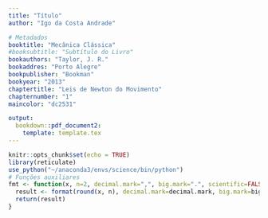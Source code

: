 ```yaml
---
title: "Título"
author: "Igo da Costa Andrade"

# Metadados
booktitle: "Mecânica Clássica"
#booksubtitle: "Subtítulo do Livro"
bookauthors: "Taylor, J. R."
bookaddres: "Porto Alegre"
bookpublisher: "Bookman"
bookyear: "2013"
chaptertitle: "Leis de Newton do Movimento"
chapternumber: "1"
maincolor: "dc2531"

output: 
  bookdown::pdf_document2:
    template: template.tex
---
```


```r
knitr::opts_chunk$set(echo = TRUE)
library(reticulate)
use_python("~/anaconda3/envs/science/bin/python")
# Funções auxiliares
fmt <- function(x, n=2, decimal.mark=",", big.mark=".", scientific=FALSE) {
  result <- format(round(x, n), decimal.mark=decimal.mark, big.mark=big.mark, scientific=scientific)
  return(result)
}
```

\section*{PROBLEMAS}

\subsection*{Seção 1.2 Espaço e Tempo}

\begin{enumerate}
  \item Dados dois vetores $\vet{v} = \ux + \uy$ e $\vet{c} = \ux + \uz$, determine $\vet{b} + \vet{c}$, $5\vet{b} + 2\vet{c}$, $\vet{b} \cdot \vet{c}$ e $\vet{b} \times \vet{c}$.\\
  \iniSol
    \begin{small}
    \begin{align*}
      \vet{b} + \vet{c} &= (\ux + \uy) + (\ux + \uz) = \ux + \uy  + \ux + \uz = 2\ux + \uy + \uz\\
      5\vet{b} + 2\vet{c} &= 5 (\ux + \uy) + 2(\ux + \uz) = 5\ux + 5\uy + 2\ux + 2\uz = 7\ux + 5\uy + 2\uz\\
      \vet{b} \cdot \vet{c} &= (\ux + \uy) \cdot (\ux + \uz) = \ux \cdot \ux + \ux \cdot \uz + \uy \cdot \ux + \uy \cdot \uz = 1 + 0 + 0 + 0 = 1\\
      \vet{b} \times \vet{c} &= 
      \begin{vmatrix}
        \ux & \uy & \uz\\
        1 & 1 & 0\\
        1 & 0 & 1
      \end{vmatrix} = 
      \ux \begin{vmatrix}
        1 & 0\\
        0 & 1
      \end{vmatrix} -
      \uy \begin{vmatrix}
        1 & 0\\
        1 & 1
      \end{vmatrix} + 
      \uz \begin{vmatrix}
        1 & 1\\
        1 & 0
      \end{vmatrix}
      \\
      &= \ux (1 \cdot 1 - 0 \cdot 0) - \uy (1 \cdot 1 - 1 \cdot 0) + \uz (1 \cdot 0 - 1 \cdot 1) = \ux - \uy - \uz
    \end{align*}
    \end{small}
  \fimSol
  %%%%
  \item Dois vetores são dados como $\vet{b} = (1,2,3)$ e $\vet{c} = (3, 2, 1)$. (Lembre-se de que essas declarações são uma forma compacta de fornacer as componentes dos vetores.) Determine $\vet{b} + \vet{c}$, $5\vet{b} + 2\vet{c}$, $\vet{b} \cdot \vet{c}$ e $\vet{b} \times \vet{c}$.\\
  \iniSol
    \begin{small}
    \begin{align*}
      \vet{b} + \vet{c} &= (1+3, 2+2, 3+1) = (4, 4, 4) = 2\ux + 4\uy + 4\uz\\
      5\vet{b} + 2\vet{c} &= (5\cdot 1+ 2 \cdot 3, 5\cdot 2+ 2 \cdot 2, 5\cdot 3+ 2 \cdot 1) = (5+6, 10+4, 15+2) = (11, 14,17) = 11\ux + 14\uy + 17\uz\\
      \vet{b} \cdot \vet{c} &= 1 \cdot 3 + 2 \cdot 2 + 3 \cdot 1 = 3 + 4 + 3 = 10\\
      \vet{b} \times \vet{c} &= 
      \begin{vmatrix}
        \ux & \uy & \uz\\
        1 & 2 & 3\\
        3 & 2 & 1
      \end{vmatrix}
      = \ux \begin{vmatrix}
      2 & 3\\
      2 & 1
      \end{vmatrix}
      - \uy \begin{vmatrix}
        1 & 3\\
        3 & 1
      \end{vmatrix}
      + \uz \begin{vmatrix}
        1 & 2\\
        3 & 2
      \end{vmatrix}
      \\ &= \ux (2 \cdot 1 - 2 \cdot 3) - \uy (1 \cdot 1 - 3 \cdot 3) + \uz (1 \cdot 2 - 3 \cdot 2) = -4\ux + 8\uy -4\uz
    \end{align*}
    \end{small}
  \fimSol
  %%%%
  \item Aplicando o teorema de Pitágorás (a versão comum bidimensional) duas vezes, mostre que o comprimento $r$ de um vetor tridimensional $\vet{r} = (x, y,z)$ satisaz $r^2 = x^2 + y^2 + z^2$.\\
  \iniSol
    \begin{figure}[H]
      \centering
      \tdplotsetmaincoords{75}{125}
      \begin{tikzpicture}[tdplot_main_coords]
        \draw[-latex] (0,0,0) -- (5, 0, 0) node[above] {$x$}; 
        \draw[-latex] (0,0,0) -- (0, 5, 0) node[above] {$y$};
        \draw[-latex] (0,0,0) -- (0, 0, 5) node[above] {$z$};
        \draw[-latex, thick] (0,0,0) -- (2, 4, 3) node [above] {$\vet{r}$} node[right] {$P$};
        \draw[dashed] (2, 0, 0) node[above] {$x$} node[below] {$A$}-- (2, 4, 0) node[below] {$P^\prime$} -- (0, 4, 0) node[below] {$B$} node[above] {$y$};
        \draw[dashed] (0, 0, 0) node[left, xshift=-5pt] {$O$} -- (2, 4, 0) -- (2, 4, 3) -- (0, 0, 3) node[left] {$z$};
        \draw (2, 0, 0) -- ++(-0.4, 0, 0) -- ++(0, 0.4, 0) -- ++(0.4, 0, 0);
        \filldraw (2, 0, 0) ++ (-0.2, 0.2, 0) circle (0.8pt);
        \draw (2, 4, 0.4) -- ++ (-0.2, -0.4, 0) -- ++(0, 0, -0.4);
        \filldraw (2, 4, 0)  ++ (-0.1, -0.2, 0.2) circle (0.5pt);
      \end{tikzpicture}
    \end{figure}
    Conforme figura acima, consideremos o vetor $\vet{r} = (x, y, z)$ localizado no ponto $P$, tal que sua projeção ortogonal no plano $xy$ é ponto $P^\prime = (x,y, 0)$. 
    %%
    No plano $xy$, tomamos o triângulo $OAP^\prime$, retângulo no ponto $A = (x, 0, 0)$ e apliquemos o teorema de Pitágoras:
    \begin{equation}
      \overline{OP^\prime}^2 = \overline{OA}^2 + \overline{AP^\prime}^2  = x^2 + y^2. \label{eq:1.3.1}
    \end{equation}
    %%
    EM seguida, consideremos o triânguloa $OP^\prime P$, reto em $P^\prime$ e apliquemos o teorema de Pitágoras:
    \begin{align}
      \overline{OP}^2 = \overline{OP^\prime}^2 + \overline{P^\prime P}^2 \Rightarrow \overline{OP}^2 = \overline{OP^\prime}^2 + z^2 \nonumber \\
      \Rightarrow r^2 = \overline{OP^\prime}^2 + z^2 \label{eq:1.3.2}
    \end{align}
    Substituindo $\overline{OP^\prime}^2$ de (\ref{eq:1.3.1}) em (\ref{eq:1.3.2}), obtemos:
    $$
    r^2 = x^2 +y^2 + z^2.
    $$
  \fimSol
  %%%%
  \item Um dos muitos usos do produto escalar é na determinação do ângulo entre dois vetores dados. Determine o ângulo entre os vetores $\vet{b} = (1,2,4)$ e $\vet{c} = (4,2,1)$ através do cálculo do produto escalar entre eles.\\
  \iniSol
```r
n <- 51
p <- seq(from=0, to=1, length=n)
b <- c(1,2,4); c <- c(4,2,1)
b_uni <- b/sqrt(sum(b^2)); c_uni <- c/sqrt(sum(c^2))

arc <- "\\draw[fill=gray, fill opacity=0.4]  (0,0,0)"

for (i in 1:n) {
  a <- p[i]*b_uni + (1-p[i])*c_uni
  a <- 1.5*a/sqrt(sum(a^2))
  arc = sprintf("%s -- (%.2f, %.2f, %.2f)", arc, a[1], a[2], a[3])
}
arc <- sprintf("%s -- (0,0,0) --  cycle;", arc)
a <- 0.5*(b_uni+c_uni)
theta <- (180/pi) * acos(sum(b*c)/( sqrt(sum(b^2)) * sqrt(sum(c^2)))) 
arc <- sprintf("%s\\node[right, xshift=5pt] at (%.2f, %.2f, %.2f) {$ %s ^\\circ$};", arc, a[1], a[2], a[3], fmt(theta, n=1))
```
    \begin{align*}
      \vet{b} \cdot \vet{c} = b c \cos{\theta} &\Rightarrow \cos{\theta} = \dfrac{\vet{b} \cdot \vet{c}}{bc} = \dfrac{1 \cdot 4 + 2 \cdot 2 + 4 \cdot 1}{\sqrt{1^2 + 2^2 + 4^2} \sqrt{4^2 + 2^2 + 1^2}}\\
      &\Rightarrow \cos{\theta} = \dfrac{`r sum(b*c)`}{\sqrt{`r sum(b^2)`} \sqrt{`r sum(c^2)`}} = \dfrac{`r sum(b*c)`}{`r sum(b^2)`} = \dfrac{`r sum(b*c)/3`}{`r sqrt(sum(b^2)) * sqrt(sum(c^2))/3`}\\
      &\Rightarrow \theta = \arccos{\left(\dfrac{`r sum(b*c)/3`}{`r sqrt(sum(b^2)) * sqrt(sum(c^2))/3`}\right)} = `r fmt(theta, n=1)`^\circ
    \end{align*}
    %%%%
    \begin{figure}[H]
      \centering
      \tdplotsetmaincoords{60}{105}
      \begin{tikzpicture}[tdplot_main_coords]
        \draw[-latex] (0,0,0) -- (5, 0, 0) node[left] {$x$}; 
        \draw[-latex] (0,0,0) -- (0, 5, 0) node[above] {$y$};
        \draw[-latex] (0,0,0) -- (0, 0, 5) node[above] {$z$};
        \draw[-latex, thick, red] (0,0,0) -- (1, 2, 4) node [right] {$\vet{b}$};
        \draw[-latex, thick, blue] (0,0,0) -- (4, 2, 1) node [right] {$\vet{c}$};
        \draw[dashed, red] (1, 0, 0) node[left, black] {$1$} -- (1, 2, 0) -- (0, 2, 0) node[above, black] {$2$} (1, 2, 0) -- (1, 2, 4) -- (0, 0, 4) node[left, black] {$4$} (0,0,0) -- (1,2,0);
        \draw[dashed, blue] (4, 0, 0) node[left, black] {$4$} -- (4, 2, 0) -- (0, 2, 0) (4, 2, 0) -- (4,2, 1) -- (0, 0, 1) node[left, black] {$1$} (0,0,0) -- (4, 2, 0);
        `r arc`
      \end{tikzpicture}
    \end{figure}
  \fimSol
  %%%%
  \item Determine o ângulo entre a diagonal do corpo de um cubo e qualquer das diagonais de suas faces. [\textit{Sugestão}: escolha um cubo de lado 1 e com um dos vértices em $O$ e o vértice oposto $(1,1,1)$. Escreva o vetor que representa uma diagonal do corpo e o outro que represente a diagonal de uma face, e então determine o ângulo entre elas conforme o Problema 1.4.]\\
  \iniSol
```r
u <- c(1,1,1)
v <- c(1,1,0)
theta <- (180/pi) * acos(sum(u*v) / (sqrt(sum(u*u) * sum(v*v))))
u_uni <- u/sqrt(sum(u^2))
v_uni <- v/sqrt(sum(v^2))
n <- 51
p <- seq(from=0, to=1, length=n)
arc <- "\\draw[fill=gray, fill opacity=0.4] (0,0,0) "
for (i in 1:n) {
  a <- 1.5*(p[i]*u_uni + (1-p[i])*v_uni)
  arc <- sprintf("%s -- (%.4f, %.4f, %.4f)", arc, a[1], a[2], a[3])
}
a <- 1.5 * (0.5 * (u_uni+v_uni))
arc <- sprintf("%s -- cycle;\\node[below, xshift=25pt, yshift=-12pt, rotate=-10] at (%.4f, %.4f, %.4f) {$\\theta = %s^\\circ$};", arc, a[1], a[2], a[2], fmt(theta, n=1))
```
  Sem perda de generalizade, consideremos os vetores $\vet{u} = (1,1,1)$ e $\vet{v} = (1,1,0)$, tais que:
  \begin{align*}
    \begin{cases}
      u = |\vet{u}| = \sqrt{`r knitr::combine_words(u, before="", after="^2", and="", sep="+")`} = \sqrt{`r sum(u)`}\\
      v = |\vet{v}| = \sqrt{`r knitr::combine_words(v, before="", after="^2", and="", sep="+")`} = \sqrt{`r sum(v)`}
    \end{cases}
  \end{align*}
  Então,
  \begin{align*}
    \vet{u} \cdot \vet{v} = u v \cos{\theta} &\Rightarrow \cos{\theta} = \dfrac{\vet{u} \cdot \vet{v}}{u v} = \dfrac{`r knitr::combine_words(paste(u, v, sep=" \\cdot "), sep=" + ", and="")`}{\sqrt{`r sum(u)`} \cdot \sqrt{`r sum(v)`}}\\
    &\Rightarrow \cos{\theta} = \dfrac{`r sum(u*v)`}{\sqrt{`r sum(u) * sum(v)`}} = \dfrac{`r sum(u*v)` \sqrt{`r sum(u) * sum(v)`} }{`r sum(u) * sum(v)`}\\
    &\Rightarrow \theta = \arccos{\left(\dfrac{`r sum(u*v)` \sqrt{`r sum(u) * sum(v)`} }{`r sum(u) * sum(v)`}\right)} = `r fmt(theta, n=1)`^\circ
  \end{align*}
  \begin{figure}[H]
    \centering
    \tdplotsetmaincoords{60}{105}
    \begin{tikzpicture}[tdplot_main_coords]
        \draw[-latex] (0,0,0) -- (5, 0, 0) node[left] {$x$}; 
        \draw[-latex] (0,0,0) -- (0, 5, 0) node[above] {$y$};
        \draw[-latex] (0,0,0) -- (0, 0, 5) node[above] {$z$};
        \draw[dashed] (4, 0, 0) node[left] {$1$} -- (4, 4, 0) -- (0, 4, 0) node[above, xshift=5pt] {$1$};
        \draw[dashed] (4, 0, 4) -- (4,4,4) -- (0, 4, 4) -- (0, 0, 4) node[left] {$1$} -- (4, 0, 4) -- cycle;
        \draw[dashed] (4, 0, 0) -- (4, 0, 4);
        \draw[dashed] (4, 4, 0) -- (4, 4, 4);
        \draw[dashed] (0, 4, 0) -- (0, 4, 4);
        \draw[-latex, thick] (0,0,0) -- (4,4,4) node[midway, above] {$\vet{u}$};
        \draw[-latex, thick] (0,0,0) -- (4,4,0) node[midway, left, xshift=-5pt] {$\vet{v}$};
        `r arc`
    \end{tikzpicture}
  \end{figure}
  \fimSol
  %%%%
  \item Utilizando o produto escalar, determine os valores do escalar $s$ para os quais os vetores $\vet{b} = \ux + s\uy$ e $\vet{c} = \ux - s \uy$ são ortogonais. (Lembre-se de que dois vetores são ortogonais se e somente se o produto escalar entre eles é zero.) Explique sua resposta esboçando um gráfico.\\
    \iniSol
    \begin{align*}
      \vet{b} \cdot \vet{c} = 0 &\Rightarrow (\ux + s\uy) \cdot (\ux - s\uy) = 0 \Rightarrow 1 - s^2 = 0 \Rightarrow s^2 = 1 \Rightarrow s = \pm 1\\
      &\Rightarrow 
      \begin{cases}
        \vet{b} = \ux \pm \uy\\
        \vet{c} = \ux \mp \uy
      \end{cases}
    \end{align*}
    \begin{figure}[H]
      \centering
      \begin{tikzpicture}[scale=2]
        \node (A) at (0,0) {};
        \draw[-latex] (A) ++ (-0.25,0) -- ++(1.75, 0) node[above] {$x$}; 
        \draw[-latex] (A) ++ (0,-1.5) -- ++(0, 3) node[above] {$y$};
        \draw[-latex, thick] (A) -- ++(1,1) node[right] {$\vet{b}$};
        \draw[-latex, thick] (A) -- ++(1,-1) node[right] {$\vet{c}$};
        \draw[fill=gray!25!white, rotate=-45] (A) rectangle ++(0.25, 0.25);
        \filldraw (A) ++(`r 0.25*sqrt(2)/2`, 0) circle (1pt);
        \draw[dashed] (A) ++(0, -1) node[left] {$-1$} -- ++(1, 0) -- ++(0, 1) node[below, fill=white, yshift=-2pt] {$1$} -- ++(0,1) -- ++(-1, 0) node [left] {$1$};
        \draw (A) ++(0, 2) node[right] {Caso I};
        %%
        \node (B) at (3,0) {};
        \draw[-latex] (B) ++ (-0.25,0) -- ++(1.75, 0) node[above] {$x$}; 
        \draw[-latex] (B) ++ (0,-1.5) -- ++(0, 3) node[above] {$y$};
        \draw[-latex, thick] (B) -- ++(1,1) node[right] {$\vet{c}$};
        \draw[-latex, thick] (B) -- ++(1,-1) node[right] {$\vet{b}$};
        \draw[fill=gray!25!white, rotate=-45] (B) rectangle ++(0.25, 0.25);
        \filldraw (B) ++(`r 0.25*sqrt(2)/2`, 0) circle (1pt);
        \draw[dashed] (B) ++(0, -1) node[left] {$-1$} -- ++(1, 0) -- ++(0, 1) node[below, fill=white, yshift=-2pt] {$1$} -- ++(0,1) -- ++(-1, 0) node [left] {$1$};
        \draw (B) ++(0, 2) node[right] {Caso II};
      \end{tikzpicture}
    \end{figure}
  \fimSol
  %%%%
  \item Mostre que as duas defnições do produto escalar $\vet{r} \cdot \vet{s}$ como $r s \cos{\theta}$ (1.6) e $\sum r_i s_i$ (1.7) são iguais. Uma maneira de mostrar é escolher o eixo $x$ ao longo da direção $\vet{r}$. [Estritamente falando, voccê deve primeiro se assegurar de que a definição (1.7) é independente da escolha dos eixos. Se você gosta de dar atenção a essas sutilezas, veja o Problema 1.16.]\\
  \iniSol
    Sem perda de generalidade, consideremos o plano $xy$ definido como o plano formado pelos vetores $\vet{r}$ e $\vet{s}$, e tal que o eixo $x$ aponta na mesma direção do vetor $\vet{r}$, como mostrado na figura abaixo:
    \begin{figure}[H]
      \centering
      \begin{tikzpicture}
        \draw[-latex] (-0.5, 0) -- (5, 0) node[above] {$x$};
        \draw[-latex] (0, -0.5) -- (0, 3.5) node[left] {$y$};
        \draw[-latex, thick] (0,0) -- (4, 0) node[above] {$\vet{r}$} node[below] {r};
        \draw[-latex, thick] (0,0) -- (60:3) node[above] {$\vet{s}$};
        \draw[fill=gray, fill opacity=0.4] (0,0) -- (1, 0) arc (0:60:1) node[midway, right, color=black, opacity=1] {$\theta$} -- (0,0) -- cycle;
        \draw[dashed] (`r 3*cos(pi/3)`, 0) node[below] {$s_x$} -- (`r 3*cos(pi/3)`, `r 3*sin(pi/3)`) -- (0, `r 3*sin(pi/3)`)  node[left] {$s_y$};
      \end{tikzpicture}
    \end{figure}
    Então, aplicando a definição (1.7) para o produto escalar, temos:
    \begin{align*}
      \vet{r} \cdot \vet{s} = (r\ux + 0 \uy) \cdot (s_x \ux + s_y \uy) = r s_x = r s \cos{\theta}
    \end{align*}
    que corresponde à definição (1.6) do produto escalar. Portanto, as definições (1.6) e (1.7) para o produto escalar são equivalentes.
  \fimSol
  %%%%
  \item 
  \begin{enumerate}[label=(\alph*)]
    \item Use a definição (1.7) para mostrar que o produto escalar é distributivo, isto é, $\vet{r} \cdot (\vet{u} + \vet{v}) = \vet{r} \cdot \vet{u} + \vet{r} \cdot \vet{v}$.
    \iniSol
      Sejam os vetores:
      \begin{align*}
        &\vet{r} = r_x \ux + r_y \uy + r_z \uz\\
        &\vet{u} = u_x \ux + u_y \uy + u_z \uz\\
        &\vet{v} = v_x \ux + v_y \uy + v_z \uz
      \end{align*}
      Então,
      \begin{align*}
        \vet{r} \cdot (\vet{u} + \vet{v}) &= (r_x \ux + r_y \uy + r_z \uz) \cdot \left[(u_x \ux + u_y \uy + u_z \uz) + (v_x \ux + v_y \uy + v_z \uz)\right]\\
        &= (r_x \ux + r_y \uy + r_z \uz) \cdot \left[ (u_x + v_x)\ux + (u_y + v_y)\uy + (u_z+v_z)\uz \right]\\
        &= r_x (u_x + v_x) + r_x (u_x + v_y) + r_z (u_z + v_z)\\
        &= r_x u_x + r_x v_x + r_y u_y + r_y v_y + r_z u_z + r_z v_z \\
        &= (r_x u_x + r_y u_y + r_z u_z) + (r_x v_x + r_y v_y + r_z v_z)\\
        &= \vet{r} \cdot \vet{u} + \vet{r} \cdot \vet{v}
      \end{align*}
    \fimSol
    \item Se $\vet{r}$ e $vet{s}$ são vetores que dependem do tempo, mostre que a regra do produto para derivação de produtos se aplica a $\vet{r} \cdot \vet{s}$, ou seja, que $$\dfrac{d}{dt} (\vet{r} \cdot \vet{s}) = \vet{r} \cdot \dfrac{d\vet{s}}{dt} + \dfrac{d\vet{r}}{dt} \cdot \vet{s}.$$
    \iniSol
      Sejam os vetores $\vet{r} = r_x \ux + r_y \uy + r_z \uz$ e $\vet{s} = s_x \ux + s_y \uy + s_z \uz$, então:
      \begin{align*}
        \dfrac{d}{dt} (\vet{r} \cdot \vet{s}) &= \dfrac{d}{dt} (r_x s_x + r_y s_y + r_z s_z) = \dfrac{d}{dt} (r_x s_x) + \dfrac{d}{dt} (r_y s_y )  + \dfrac{d}{dt} (r_z s_z ) \\
        &= r_x \dfrac{ds_x}{dt} + \dfrac{dr_x}{dt} s_x + r_y \dfrac{ds_y}{dt} + \dfrac{dr_y}{dt} s_y + r_z \dfrac{ds_z}{dt} + \dfrac{dr_z}{dt} s_z\\
        &= \left( r_x \dfrac{ds_x}{dt} + r_y \dfrac{ds_y}{dt} + r_z \dfrac{ds_z}{dt} \right) + \left( \dfrac{dr_x}{dt} s_x + \dfrac{dr_y}{dt} s_y + \dfrac{dr_z}{dt} s_z \right)\\
        &= \vet{r} \cdot \dfrac{d\vet{s}}{dt} + \dfrac{d\vet{r}}{dt} \cdot \vet{s}
      \end{align*}
    \fimSol
  \end{enumerate}
  %%%%
  \item Em trigonometria elementar, você provavelmente aprendeu a lei dos cossenos para um triângulo de lados $a$, $b$ e $c$, tal que $c^2 = a^2 + b^2 - 2ab \cos{\theta}$, onde $\theta$ é o ângulo entre os lados $a$ e $b$. Mostre que a lei dos cossenos é uma consequência imediata da identidade $(\vet{a} + \vet{b})^2 = a^2 + b^2 + 2 \vet{a} \cdot \vet{b}$.\\
  \iniSol
    Sejam os vetores $\vet{a}$ e $\vet{b}$, cujos comprimentos valem, respectivamente, $a = \sqrt{\vet{a} \cdot \vet{a}}$ e $b = \sqrt{\vet{b} \cdot \vet{b}}$. Temos:
    \begin{align*}
      (\vet{a}+\vet{b})^2 &= (\vet{a}+\vet{b}) \cdot (\vet{a}+\vet{b}) = \vet{a} \cdot \vet{a} + \vet{a} \cdot \vet{b} + \vet{b} \cdot \vet{a} + \vet{b} \cdot \vet{b}\\
      &= \vet{a} \cdot \vet{a} + \vet{a} \cdot \vet{b} + \vet{a} \cdot \vet{b} + \vet{b} \cdot \vet{b}\\
      &= \vet{a} \cdot \vet{a} + 2 \vet{a} \cdot \vet{v} + \vet{b} \cdot \vet{b}\\
      &= \vet{a} \cdot \vet{a} + \vet{b} \cdot \vet{b} + 2 \vet{a} \cdot \vet{b}\\
      &= a^2 + b^2 + 2 \vet{a} \cdot \vet{b}\\
      &= a^2 + b^2 + 2 a b \cos{(180-\theta)}\\
      &= a^2 + b^2 - 2 a b \cos{\theta}
    \end{align*}
```r
delta <- 20
a <- c(6, 0)
b <- c(3, 3)
theta_c <- acos(sum(a*b) / (sqrt(sum(a^2)) * sqrt(sum(b^2)))) * (180/pi)
theta <- 180 - theta_c
c <- a + b
beta <- acos(sum(a*c) / (sqrt(sum(a^2)) * sqrt(sum(c^2)))) * (180/pi)
```
onde $180^\circ - \theta$ é o ângulo entre os vetores $\vet{a}$ e $\vet{b}$, conforme mostrado na  figura abaixo:

    \begin{figure}[H]
      \centering
      \begin{tikzpicture}[rotate=`r delta`]
        \draw[-latex, thick] (0,0) -- (`r a`) node[midway, below] {$\vet{a}$};
        \draw[-latex, thick] (`r a`) -- (`r c`) node[midway, left] {$\vet{b}$};
        \draw[-latex, thick] (0,0) -- (`r c`) node[midway, above, rotate=`r beta + delta`] {$\vet{a} + \vet{b}$};
        \draw[dashed] (0,0) -- (`r b`) -- (`r c`);
        \draw[dashed] (`r a`) -- ++(3, 0);
        \draw[latex-latex] (`r a`) ++ (1, 0) arc (0:`r theta_c`:1) node[midway, right, rotate=`r delta`] {$180^\circ - \theta$};
        \draw[latex-latex] (`r a`) ++ (`r b/sqrt(sum(b^2))`) arc (`r theta_c`:180:1) node[midway, above] {$\theta$};
      \end{tikzpicture}
    \end{figure}
  \fimSol
  %%%%
  \item Uma partícula se move em um círculo (centro $O$ e raio $R$) com velocidade angular constante $\omega$, no sentido contrário aos ponteiros de um relógio. O círculo está sobre o plano $xy$ e a partícula está sobre o eixo $x$ no instante $t = 0$. Mostre que a posição da partícula é dada por
  $$
  \vet{r}(t) = \ux R \cos{(\omega t)} + \uy R \sin{(\omega t)}  .
  $$
  Determine a velocidade e a aceleração da particulo. Quais são as magnitudes e a direção da aceleração? Relacione seu resultado com as propriedades bem conhecidas do movimento circular uniforme.\\
  \iniSol
```python
import math
R = 3
omega = math.pi/5
t = 3/2
x, y = R * math.cos(omega * t), R * math.sin(omega * t)
vx, vy = -omega * R * math.sin(omega * t), omega * R * math.cos(omega * t)
ax, ay = -omega**2 * x, -omega**2 * y
theta_deg = math.degrees(omega * t) 
```

Num dado instante $t$ arbitrário, a posição da partícula na trajetória circular é a mostrada na figura abaixo:
\begin{figure}[H]
  \centering
  \begin{tikzpicture}
    \draw[-latex] (`r -1.2*py$R`, 0) -- (`r 1.2*py$R`, 0) node[below] {$x$};
    \draw[-latex] (0, `r -1.2*py$R`) -- (0, `r 1.2*py$R`) node[left] {$y$};
    \draw[dashed] (0,0) circle (`r py$R`);
    \draw[dashed] (`r py$x`, 0) node[below] {$x$} -- (`r py$x`, `r py$y`) -- (0, `r py$y`) node[left] {$y$};
    \filldraw[fill=gray] (`r py$x`, `r py$y`) circle (5pt);
    \draw[latex-latex] (`r py$R/3`, 0) arc (0:`r py$theta_deg`:`r py$R/3`) node[midway, right] {$\theta = \omega t$};
    \draw[-latex, ultra thick, red] (0,0) -- (`r py$x`, `r py$y`) node[midway, left] {$\vet{r}$};
    \draw[-latex, blue] (`r py$x`, `r py$y`) -- ++(`r py$vx`, `r py$vy`) node[midway, above] {$\vet{v}$};
    \draw[-latex, thick, blue] (`r py$x`, `r py$y`) -- ++(`r py$ax`, `r py$ay`) node[midway, thick, right] {$\vet{a}$};
  \end{tikzpicture}
\end{figure}
\noindent em que $x = R \cos{(\theta)}$ e $y = R \sin{(\theta)}$. Sabendo que um movimento com velocidade angular $\omega$ possui período $T = \dfrac{2\pi}{\omega}$, vale a seguinte relação:

\begin{align*}
  \dfrac{T}{2\pi} = \dfrac{\dfrac{2\pi}{\omega}}{2\pi} = \dfrac{t}{\theta} \Rightarrow \dfrac{1}{\omega} = \dfrac{t}{\theta} \Rightarrow \theta = \omega t
\end{align*}

Logo, a posição da partícula pode ser escrita como:

$$
\vet{r}(t) = \ux R \cos{(\omega t)} + \uy R \sin{(\omega t)}.
$$

A velocidade $\vet{v}(t)$ é 
\begin{align*}
\vet{v}(t) = \dfrac{d\vet{r}}{dt} &= \dfrac{d}{dt}\left[ \ux R \cos{(\omega t)} + \uy R \sin{(\omega t)}\right]\\
  \vet{v}(t) &= - \ux \omega R \sin{(\omega t)} + \uy \omega R \cos{(\omega t)}
\end{align*}

e a aceleação $\vet{a}(t)$ é:

\begin{align*}
  \vet{a}(t) = \dfrac{d\vet{v}}{dt} &= \left[ - \ux \omega R \sin{(\omega t)} + \uy \omega R \cos{(\omega t)} \right]\\
  \vet{a}(t) &= - \ux \omega^2 R\cos{(\omega t)} - \uy \omega^2 R \sin{(\omega t)}\\
  \vet{a}(t) &= - \omega^2 \vet{r}(t)
\end{align*}

Como mostrado acima, a aceleração no movimento circular uniforme sempre aponta para o centro da trajetória. Por sua vez, podemos mostrar que o vetor velocidade $\vet{v}$ é sempre perpendicular ao vetor posição $\vet{r}$, em qualquer instante $t$. De fato, calculando o produto escalar entre esses vetores, obtemos:

\begin{align*}
\vet{r}(t) \cdot \vet{v}(t) &=  \left[ \ux R \cos{(\omega t)} + \uy R \sin{(\omega t)} \right] \cdot  \left[ - \ux \omega R \sin{(\omega t)} + \uy \omega R \cos{(\omega t)} \right]\\
&= -\omega R^2 \cos{(\omega t)} \sin{(\omega t)} + \omega R^2 \cos{(\omega t)} \sin{(\omega t)} = 0
\end{align*}
  \fimSol
  %%%%
  \item A posição de uma partícula em mocimento é dada como função do tempo por $$\vet{r}(t) = \ux b \cos{(\omega t)} + \uy c \sin{(\omega t)},$$ onde $b$, $c$ e $\omega$ são constante. Descreva a órbita da partícula.\\
  \iniSol
    Sejam $x(t) = b \cos{(\omega t)}$ e $y(t) = c \sin{(\omega t)}$ as coordenadas da partícula no instante $t$. Observemos que, para todo ângulo $\phi$ vale a identidade trigonométrica:
    \begin{align*}
      \cos^2{(\phi}) + \sin^2{(\phi)} = 1.
    \end{align*}
    Então, fazendo $\phi = \omega t$, temos:
    \begin{align*}
      \cos^2{(\omega t}) + \sin^2{(\omega t)} = 1 &\Rightarrow \left(\dfrac{x}{b}\right)^2 + \left(\dfrac{y}{c}\right)^2 = 1\\
      &\Rightarrow \dfrac{x^2}{b^2} + \dfrac{y^2}{c^2} = 1
    \end{align*}
    A equação acima descreve uma elipse no plano $xy$. O centro da elipse é a origem $O$ e os semi-eixos são respectivamente $b$ e $c$. A figura abaixo mostra a trajetória da partícula:
```python
import math
b = 4
c = 2
omega = math.pi/5
t = 3/2
x, y = b * math.cos(omega * t), c * math.sin(omega * t)
vx, vy = -omega * b * math.sin(omega * t), omega * c * math.cos(omega * t)
ax, ay = -omega**2 * x, -omega**2 * y
theta = math.atan(y/x)
theta_deg = math.degrees(theta) 
```


\begin{figure}[H]
  \centering
  \begin{tikzpicture}
    \draw[-latex] (`r -1.2*py$b`, 0) -- (`r 1.2*py$b`, 0) node[below] {$x$};
    \draw[-latex] (0, `r -1.2*py$c`) -- (0, `r 1.2*py$c`) node[left] {$y$};
    \draw[dashed] (0,0) ellipse (`r py$b` and `r py$c`);
    \draw (`r py$b`, 2pt) -- ++(0, -4pt) node[below, fill=white] {$b$};
    \draw (2pt, `r py$c`) -- ++(-4pt, 0) node[left, fill=white] {$c$};
    \draw[dashed] (`r py$x`, 0) node[below] {$x$} -- (`r py$x`, `r py$y`) -- (0, `r py$y`) node[left] {$y$};
    \filldraw[fill=gray] (`r py$x`, `r py$y`) circle (5pt);
    \draw[latex-latex] (`r py$b/3`, 0) arc (0:`r py$theta_deg`:`r py$b/3`) node[midway, right] {$\theta$};
    \draw[-latex, ultra thick, red] (0,0) -- (`r py$x`, `r py$y`) node[midway, left] {$\vet{r}$};
    \draw[-latex, blue] (`r py$x`, `r py$y`) -- ++(`r py$vx`, `r py$vy`) node[midway, above] {$\vet{v}$};
    \draw[-latex, thick, blue] (`r py$x`, `r py$y`) -- ++(`r py$ax`, `r py$ay`) node[midway, thick, right] {$\vet{a}$};
  \end{tikzpicture}
\end{figure}

Observemos que:
  \begin{align*}
    r^2 = x^2 + y^2 &\Rightarrow r^2 = \left[b \cos{(\omega t)}\right]^2 + \left[c \sin{(\omega t)}\right]^2\\
    &\Rightarrow r^2 = b^2 \cos^2{(\omega t)} + c^2 \sin^2{(\omega t)}\\
    &\Rightarrow r^2 = b^2 \left[1 - \sin^2{(\omega t)}\right] + c^2 \sin^2{(\omega t)}\\
    &\Rightarrow r^2 = b^2 - (b^2 - c^2)\sin^2{(\omega t)}\\
    &\Rightarrow r^2 = \dfrac{b^2}{c^2} \left[1 - \left(1 - \dfrac{c^2}{b^2}\right) \sin^2{(\omega t)}\right]\\
    &\Rightarrow r^2 = \dfrac{b^2}{c^2} \left[1 - e^2 \sin{(\omega t)}\right]
  \end{align*}
em que $e = \sqrt{1 - \dfrac{c^2}{b^2}}$ é a excentricidade da elipse.
e
  \begin{align*}
    \theta &= \arctan{\left(\dfrac{y}{x}\right)} = \arctan{\left[\dfrac{c \sin{(\omega t)}}{b \cos{(\omega t)}}\right]}\\
    \theta &= \arctan{\left[\dfrac{c}{b} \tan{(\omega t)}\right]}
  \end{align*}
  \fimSol
  %%%%
  \item A posição de uma partícula em movimento é dada como função do tempo por $$\vet{r}(t) = \ux b \cos{(\omega t)} + \uy c \sin{(\omega t)} + \uz v_0 t,$$ onde $b$, $c$, $v_0$ e $\omega$ são constantes. Descreva a órbita da partícula.\\
  \iniSol
    A partícula descreve uma \textit{hélice elíptica} que pode ser expressa de forma paramétrica como:
    \begin{align*}
      \begin{cases}
        x(t) = b \cos{(\omega t)}\\
        y(t) = c \sin{(\omega t)}\\
        z(t) = v_0 t
      \end{cases}
    \end{align*}
    A trajetória é mostrada na figura seguinte:
```python
import math
import numpy as np
b, c, omega, v0 = 8, 3, math.pi/4, 0.4
n = 151
T = 2*math.pi/omega
t = np.linspace(0, 2.5*T, n)
x, y, z = b* np.cos(omega * t), c* np.sin(omega * t), v0*t
vx, vy, vz = -omega * b * np.sin(omega * t), omega * c * np.cos(omega * t), v0
ax, ay, az = -omega**2 * x, -omega**2 * y, 0

zmax = max(z)

helice = "\\draw[green!50!black, thick]"
helice += " -- ".join([f"({x[i]:.3f}, {y[i]:.3f}, {z[i]:.3f})" for i in range(n)])
helice += ";"

elipse = "\\draw[dashed, fill=gray, fill opacity=0.1]"
elipse += " -- ".join([f"({x[i]:.3f}, {y[i]:.3f}, 0)" for i in np.where(t <= T)[0]])
elipse += ";"


tp = 2.15*T
xp, yp, zp = b* math.cos(omega * tp), c* math.sin(omega * tp), v0*tp
vxp, vyp, vzp = -omega * b* math.cos(omega * tp), omega * c * math.cos(omega * tp), v0
axp, ayp, azp = -omega**2 * xp, -omega**2 * yp, 0
```
    \begin{figure}[H]
      \centering
      \tdplotsetmaincoords{75}{105}
      \begin{tikzpicture}[tdplot_main_coords]
        `r py$elipse`
        \draw (`r py$b`, 0.2, 0) -- (`r py$b`, -0.2, 0)  node[left, xshift=-5pt, yshift=-5pt] {$+b$};
        \draw (`r -py$b`, 0.2, 0) -- (`r -py$b`, -0.2, 0)  node[left, xshift=5pt, yshift=5pt] {$-b$};
        \draw (0.3, `r py$c`,  0) -- (-0.3, `r py$c`,  0)  node[below, xshift=5pt, yshift=-2pt] {$+c$};
        \draw (0.3, `r -py$c`, 0) -- (-0.3, `r -py$c`, 0)  node[below, xshift=-20pt, yshift=2pt] {$-c$};
        \draw[-latex] (`r -1.5*py$b`, 0, 0) -- (`r 1.5*py$b`, 0, 0) node[left] {$x$};
        \draw[-latex] (0, `r -1.5*py$c`, 0) -- (0, `r 1.5*py$c`, 0) node[above] {$y$};
        \draw[-latex] (0, 0, 0) -- (0, 0, `r 1.1*py$zmax`) node[left] {$z$};
        `r py$helice`
        \draw[dashed] (`r round(py$xp,2)`, `r round(py$yp, 2)`, `r round(py$zp, 2)`) -- (0, 0, `r round(py$zp, 2)`) node[left, yshift=5pt] {$z$};
        \draw[dashed] (`r round(py$xp,2)`, `r round(py$yp, 2)`, `r round(py$zp, 2)`) -- (`r round(py$xp,2)`, `r round(py$yp, 2)`, 0) -- (`r round(py$xp,2)`, 0, 0) node[left] {$x$};
        \draw[dashed] (`r round(py$xp,2)`, `r round(py$yp, 2)`, 0)  -- (0, `r round(py$yp, 2)`, 0) node[above, xshift=-5pt] {$y$};
        \draw[dashed] (0,0,0) -- (`r round(py$xp,2)`, `r round(py$yp, 2)`, 0);
        %%
        \draw[-latex, thick, red] (0,0,0) -- (`r round(py$xp,2)`, `r round(py$yp, 2)`, `r round(py$zp, 2)`) node[right, midway] {$\vet{r}$};
        \draw[-latex, thick, blue] (`r round(py$xp,2)`, `r round(py$yp, 2)`, `r round(py$zp, 2)`) --++(`r round(py$vxp,2)`, `r round(py$vyp, 2)`, `r round(py$vzp, 2)`) node[below, midway] {$\vet{v}$};
        \draw[-latex, thick, blue] (`r round(py$xp,2)`, `r round(py$yp, 2)`, `r round(py$zp, 2)`) --++(`r round(py$axp,2)`, `r round(py$ayp, 2)`, `r round(py$azp, 2)`) node[above, midway] {$\vet{a}$};
      \end{tikzpicture}
    \end{figure}
    Observemos que:
    \begin{align*}
      \vet{v}(t) &= \dfrac{d\vet{r}}{dt} = -\ux \omega b \sin{(\omega t)} + \uy \omega c \cos{(\omega t)} + \uz v_0\\
      \vet{a}(t) &= \dfrac{d\vet{v}}{dt} = - \ux \omega^2 b \cos{(\omega t)} - \uy \omega^2 c \sin{(\omega t)}\\
    \end{align*}
  \fimSol
  %%%%
  \item Seja $\vet{u}$ um vetor unitário fixo arbitrário e mostre que qualquer vetor $\vet{b}$ satisfaz 
  $$
  b^2 = (\vet{u}\cdot \vet{b})^2 + (\vet{u} \times \vet{b})^2.
  $$
  Explique esse resultado em palavras, com o auxílio de uma figura.\\
  \iniSol
    Sejam $\theta$ o ângulo entre os vetores $\vet{u}$ e $\vet{b}$, então:
    \begin{align*}
      \begin{cases}
        |\vet{u} \cdot \vet{b}| &= u b \cos{\theta} = b\cos{\theta}\\
        |\vet{u} \times \vet{b}| &= u b \sin{\theta} = b \sin{\theta}
      \end{cases}
      \Rightarrow (\vet{u}\cdot \vet{b})^2 + (\vet{u} \times \vet{b})^2
      \Rightarrow (|\vet{u}\cdot \vet{b}|)^2 + (|\vet{u} \times \vet{b}|)^2 &= (b\cos{\theta})^2 + (b\cos{\theta})^2 \\
      &= b^2 \cos^2{\theta} + b^2 \sin^2 {\theta}\\
      &= b^2 (\cos^2{\theta} +  \sin^2 {\theta})\\
      &= b^2
    \end{align*}
  \fimSol
  %%%%
  \item Mostre que para quaisquer dois vetores $\vet{a}$ e $\vet{b}$
  $$
  |\vet{a}+\vet{b}| \leq (a+b).
  $$
  [\textit{Sugestão}: expanda $|\vet{a}+\vet{b}|^2$ e compare o resultado com $(a+b)^2$]. Explique por que isso é chamado de desigualdade triangular.\\
  \iniSol
    Seja $\theta$ o ângulo entre os vetores $\vet{a}$ e $\vet{b}$. Façamos:
    \begin{align*}
      |\vet{a}+\vet{b}|^2 &= (\vet{a} + \vet{b}) \cdot (\vet{a} + \vet{b}) = \vet{a}\cdot{\vet{a}} + \vet{a}\cdot\vet{b} + \vet{b} \cdot \vet{a} + \vet{b} \cdot \vet{b}\\
      &= \vet{a}\cdot{\vet{a}} + 2\vet{a}\cdot\vet{b} + \vet{b} \cdot \vet{b}\\
      &= \vet{a}\cdot{\vet{a}} + \vet{b} \cdot \vet{b} + 2\vet{a}\cdot\vet{b}\\
      &= a^2 + b^2 + 2ab \cos{\theta}
    \end{align*}
    Dado que $-1 \leq \cos{\theta} \leq 1$ para qualquer ângulo $\theta$, então
    \begin{align*}
      a^2 + b^2 - 2ab \leq |\vet{a}+\vet{b}|^2 \leq a^2 + b^2 + 2ab &\Rightarrow (a-b)^2 \leq |\vet{a}+\vet{b}|^2 \leq (a+b)^2\\
      &\Rightarrow |a-b| \leq  |\vet{a}+\vet{b}| \leq |a+b|
    \end{align*}
    Em particular, demonstramos que $|\vet{a}+\vet{b}| \leq (a+b)$.\\
    A fim de verificar o motivo pelo qual essa desigualdade é chamada \textit{desigualdade triangular}, consideremos o triângulo formado pelos vetores $\vet{a}$, $\vet{b}$ e $\vet{a}+\vet{b}$:
```r
a <- c(5, 0)
b <- c(2, 3)
c <- a+b
delta <- 20
theta <- atan(b[2]/b[1]) * (180/pi)
```
    \begin{figure}[H]
      \centering
      \begin{tikzpicture}[rotate=`r delta`, scale=0.8]
        \draw[dashed] (`r a`) -- (`r 2*a`);
        \draw[dashed] (`r a + c(b[1],0)`) -- ++(0, `r b[2]`);
        \draw[-latex] (0, 0) -- (`r a`) node[below, midway] {$\vet{a}$};
        \draw[-latex] (`r a`) -- ++(`r b`) node[left, midway] {$\vet{b}$};
        \draw[-latex] (0, 0) -- (`r c`) node[above, midway, rotate=`r delta + (180/pi)*atan(c[2]/c[1])`] {$\vet{a}+\vet{b}$};
        \draw[latex-latex] (`r a`) ++ (1,0) arc (0:`r theta`:1) node[midway, right, rotate=`r delta`] {$\theta$};
      \end{tikzpicture}
    \end{figure}
    De acordo com a figura acima, temos:
    $$
    |\vet{a} + \vet{b}| = |\vet{a}| + |\vet{b}|\cos{\theta} = a + b\cos{\theta} \leq a+ b
    $$
  \fimSol
  %%%%
  \item Mostre que a definição (1.9) do produto vetorial é equivalente à definição elementar em que $\vet{r} \times \vet{s}$ é perpendicular a ambos, com magnitude $r s \sin{\theta}$ e a direção dada pela regra da mão direita. [\textit{Sugestão}: é fato que (embora bastante difícil de provar) a definição (1.9) é independente da nossa escolha de eixos. Portanto, você pode escolher eixos de forma que $\vet{r}$ aponte ao longo do eixo $x$ e $\vet{s}$ esteja sobre o plano $xy$.]\\
  \iniSol
    Sem perda de generalidade, tomemos os vetores $\vet{r} = r \ux$ e $\vet{s} = \ux s \cos{\theta} + \uy r \sin{\theta}$, em que $\theta$ é o ângulo entre $\vet{r}$ e $\vet{s}$. Então, aplicando a definição (1.9), temos:
    \begin{align*}
      \vet{r} \times \vet{s} &= 
      \begin{vmatrix}
        \ux & \uy & \uz\\
        r & 0 & 0\\
        s\cos{\theta} & s \sin{\theta} & 0
      \end{vmatrix}
      = \ux \begin{vmatrix}
        0 & 0\\
        s\sin{\theta} & 0
      \end{vmatrix}
      - \uy \begin{vmatrix}
        r & 0\\
        s \cos{\theta} & 0
      \end{vmatrix}
      + \uz \begin{vmatrix}
        r & 0\\
        s \cos{\theta} & s \sin{\theta}
      \end{vmatrix}
      \\
      &= \ux (0 \cdot 0 - 0 \cdot s \sin{\theta}) - \uy (r \cdot 0 - 0 \cdot s \cos{\theta}) + \uz (r \cdot s \sin{\theta} - 0 \cdot s \cos{\theta})\\
      &= \uz r s \sin{\theta}
    \end{align*}
    A figura a seguir ilustra o resultado acima:
```r
r <- c(3, 0, 0)
s <- c(1, 2, 0)
theta <- atan(s[2]/s[1])
theta_deg <- theta * (180/pi)
rs <- sqrt(sum(r^2)) * sqrt(sum(s^2)) * sin(theta)
```

    \begin{figure}[H]
      \centering
      \tdplotsetmaincoords{60}{125}
      \begin{tikzpicture}[tdplot_main_coords]
        \draw[-latex] (0,0,0) -- (5, 0, 0) node[left] {$x$};
        \draw[-latex] (0,0,0) -- (0, 5, 0) node[above] {$y$};
        \draw[-latex] (0,0,0) -- (0, 0, 7) node[left] {$z$};
        \draw[-latex, thick, blue] (0,0,0) -- (`r r`) node[left, midway] {$\vet{r}$};
        \draw[-latex, thick, blue] (0,0,0) -- (`r s`) node[right, midway] {$\vet{s}$};
        \draw[latex-latex] (1, 0) arc (0:`r theta_deg`:1) node [midway, below] {$\theta$};
        \draw[-latex, thick, blue] (0,0,0) -- (0, 0, `r rs`) node[midway, right] {$\vet{r} \times \vet{s}$};
      \end{tikzpicture}
    \end{figure}
```r
set.seed(123)
x <- -5:5
r <- sample(x=x, size=3, replace=TRUE) 
r <- r * (4/sqrt(sum(r^2)))
s <- sample(x=x, size=3, replace=TRUE) 
s <- s * (4/sqrt(sum(s^2)))

rs <- c(
  r[2]*s[3] - r[3]*s[2],
  r[3]*s[1] - r[1]*s[3],
  r[1]*s[2] - r[2]*s[1]
)

n <- 21
p <- seq(from=0, to=1, length=n)
a <- r 
a <- a/sqrt(sum(a^2)) * (3/2)
arc <- sprintf("\\draw[latex-latex] (%.4f, %.4f, %.4f)", a[1], a[2], a[3])
for (i in 2:n) {
  a <- (1-p[i])*r+ p[i]*s
  a <- a/sqrt(sum(a^2)) * (3/2) 
  arc <- sprintf("%s -- (%.4f, %.4f, %.4f)", arc, a[1], a[2], a[3])
}
a <- r+s
a <- a/sqrt(sum(a^2)) *(3/2)
arc <- sprintf("%s;\\node[above] at (%.4f, %.4f, %.4f) {$\\theta$};", arc, a[1], a[2], a[3])

p1 <- r+s
p1 <- 0.7 * p1 / sqrt(sum(p1^2))
p2 <- rs
p2 <- 0.7 * p2 / sqrt(sum(p2^2))
p3 <- p1 + p2
```

A próxima figura ilustra o caso geral com dois vetores arbitrários $\vet{r}$ e $vet{s}$:

\begin{figure}[H]
  \centering
  \tdplotsetmaincoords{60}{125}
  \begin{tikzpicture}[tdplot_main_coords]
    \filldraw[gray, fill opacity=0.1] (`r -0.2*(r+s)`) -- ++(`r 1.4*r`) --  ++(`r 1.4*s`) -- ++(`r -1.4*r`) -- ++(`r -1.4*s`) -- cycle;
    \draw[-latex, thick, blue] (0,0,0) -- (`r r `) node[above]{$\vet{r}$};
    \draw[-latex, thick, green!50!black] (0,0,0) -- (`r s `) node[above]{$\vet{s}$};
    \draw[-latex, thick, red] (0,0,0) -- (`r rs `) node[below]{$\vet{r} \times \vet{s}$};
    \filldraw[gray, fill opacity=0.5] (0,0,0) -- (`r p1`) -- (`r p3`) -- (`r p2`);
    \filldraw[gray!80!black] (`r p3 * 0.5`) circle (2pt);
    `r arc`
  \end{tikzpicture}
\end{figure}

  \fimSol
  %%%%
  \item 
  \begin{enumerate}[label=(\alph*)]
    \item Definindo o produto escalar $\vet{r} \cdot \vet{s}$ pela Equação (1.7), $\vet{r} \cdot \vet{s} = \sum r_i s_i$, mostre que o teorema de Pitágoras implica que a magnitude de qualquer vetor $\vet{r}$ é $r = \sqrt{\vet{r} \cdot \vet{r}}$.\\
    \iniSol
      Consideremos o vetor $\vet{r}$ da figura seguinte:
      \begin{figure}[H]
        \centering
        \tdplotsetmaincoords{60}{125}
        \begin{tikzpicture}[tdplot_main_coords]
          \draw[-latex] (0,0,0) -- (5, 0, 0) node[left] {$x$};
          \draw[-latex] (0,0,0) -- (0, 5, 0) node[above] {$y$};
          \draw[-latex] (0,0,0) -- (0, 0, 5) node[left] {$z$};
          \filldraw (0,0,0) circle (1.5pt) node[left] {$O$};
          \filldraw (2,0,0) circle (1.5pt) node[below] {$A$};
          \filldraw (2,3,4) circle (1.5pt) node[above] {$P$};
          \filldraw (2,3,0) circle (1.5pt) node[below] {$P^\prime$};
          \draw[dashed] (2, 0,0) node[left] {$r_x$} -- (2,3,0) -- (0, 3, 0) node[above] {$r_y$};
          \draw[dashed] (0,0,0) -- (2, 3, 0) -- (2, 3, 4) -- (0, 0, 4) node[left] {$r_z$};
          \draw[-latex, thick, red] (0,0,0) -- (2, 3, 4) node[midway, above] {$\vet{r}$};
        \end{tikzpicture}
      \end{figure}
      Aplicando o teorema de Pitágoras aos triângulos $OAP^\prime$ e $OP^\prime P$, retos em $A$ e $P^\prime$, respectivamente, temos:
      \begin{align*}
        \begin{cases}
          \overline{OP^\prime}^2 = \overline{OA}^2 + \overline{AP^\prime}^2\\
          \overline{OP}^2 = \overline{OP^\prime}^2 + \overline{P^\prime P}^2
        \end{cases}
        &\Rightarrow
        \begin{cases}
          \overline{OP^\prime}^2 = r_x^2 + r_y^2\\
          \overline{OP}^2 = \overline{OP^\prime}^2 + r_z^2
        \end{cases}
        \\
        &\Rightarrow r^2 = \overline{OP}^2 r_x^2 + r_y^2 + r_z^2 \\
        & \Rightarrow r^2 = (\ux r_x + \uy r_y + \uz r_z) \cdot (\ux r_x + \uy r_y + \uz r_z)\\
        & \Rightarrow r^2 = \vet{r} \cdot \vet{r}\\
        & \Rightarrow r^2 = \sqrt{\vet{r} \cdot \vet{r}}
      \end{align*}
    \fimSol
    %%
    \item Está claro que o comprimento de um vetor não depende da escolha dos eixos coordenados. Logo, o resultado do item (a) garante que o produto escalar $\vet{r} \cdot \vet{r}$, como definido em (1.7), é o mesmo para quaçquer escolha de eixos ortogonais. Use isso para mostrar que $\vet{r} \cdot \vet{s}$, como definido em (1.7), é o mesmo para qualquer escolha de eixos ortogonais. [\textit{Sugestão}: cnsidere o comprimento do vetor $\vet{r} + \vet{s}$.]
  \end{enumerate}
  %%%%
  \item 
  \begin{enumerate}
    \item Mostre que o produto vetorial $\vet{r} \times \vet{s}$, como definido em (1.9), é distributivo, isto é, que $\vet{r} \times (\vet{u} + \vet{v}) = (\vet{r} \times \vet{u}) + (\vet{r} + \vet{v})$.
    \item Mostre  a regra do produto
    $$
    \vet{r}
    $$
  \end{enumerate}
\end{enumerate}


    

 
